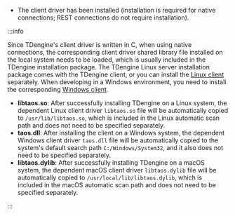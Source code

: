 - The client driver has been installed (installation is required for native connections; REST connections do not require installation).

:::info

Since TDengine's client driver is written in C, when using native connections, the corresponding client driver shared library file installed on the local system needs to be loaded, which is usually included in the TDengine installation package. The TDengine Linux server installation package comes with the TDengine client, or you can install the [Linux client](../get-started/) separately. When developing in a Windows environment, you need to install the corresponding [Windows client](https://www.taosdata.com/cn/all-downloads/#TDengine-Windows-Client).

- **libtaos.so**: After successfully installing TDengine on a Linux system, the dependent Linux client driver `libtaos.so` file will be automatically copied to `/usr/lib/libtaos.so`, which is included in the Linux automatic scan path and does not need to be specified separately.
- **taos.dll**: After installing the client on a Windows system, the dependent Windows client driver `taos.dll` file will be automatically copied to the system's default search path `C:/Windows/System32`, and it also does not need to be specified separately.
- **libtaos.dylib**: After successfully installing TDengine on a macOS system, the dependent macOS client driver `libtaos.dylib` file will be automatically copied to `/usr/local/lib/libtaos.dylib`, which is included in the macOS automatic scan path and does not need to be specified separately.

:::
